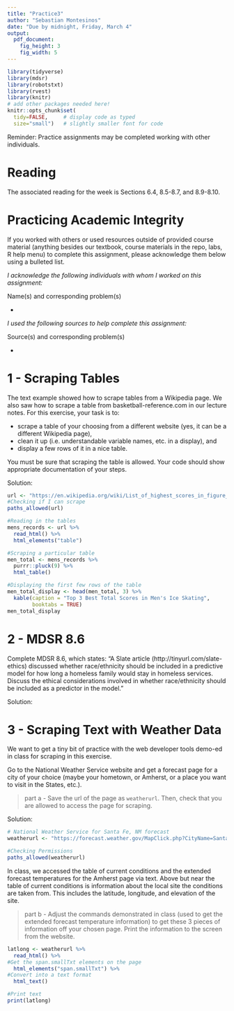 ```yaml
---
title: "Practice3"
author: "Sebastian Montesinos"
date: "Due by midnight, Friday, March 4"
output: 
  pdf_document:
    fig_height: 3
    fig_width: 5
---
```


```r
library(tidyverse)
library(mdsr)
library(robotstxt)
library(rvest)
library(knitr)
# add other packages needed here!
knitr::opts_chunk$set(
  tidy=FALSE,     # display code as typed
  size="small")   # slightly smaller font for code
```

Reminder: Practice assignments may be completed working with other individuals.

# Reading 

The associated reading for the week is Sections 6.4, 8.5-8.7, and 8.9-8.10. 

# Practicing Academic Integrity

If you worked with others or used resources outside of provided course material (anything besides our textbook, course materials in the repo, labs, R help menu) to complete this assignment, please acknowledge them below using a bulleted list. 

<!-- ~~~~~~~~~~~~~~~~ YOU MAY BEGIN EDITING BELOW THIS LINE ~~~~~~~~~~~~~~~~ -->

*I acknowledge the following individuals with whom I worked on this assignment:*

Name(s) and corresponding problem(s)

*

*I used the following sources to help complete this assignment:*

Source(s) and corresponding problem(s)

* 



\newpage


<!-- PROBLEM 1 ---------------------------------------------------------------->

# 1 - Scraping Tables

The text example showed how to scrape tables from a Wikipedia page. We also saw how to scrape a table from basketball-reference.com in our lecture notes. For this exercise, your task is to:

* scrape a table of your choosing from a different website (yes, it can be a different Wikipedia page),
* clean it up (i.e. understandable variable names, etc. in a display), and
* display a few rows of it in a nice table.

You must be sure that scraping the table is allowed. Your code should show appropriate documentation of your steps.

Solution:

```r
url <- "https://en.wikipedia.org/wiki/List_of_highest_scores_in_figure_skating#Men"
#Checking if I can scrape
paths_allowed(url)

#Reading in the tables
mens_records <- url %>% 
  read_html() %>% 
  html_elements("table") 

#Scraping a particular table 
men_total <- mens_records %>%
  purrr::pluck(9) %>%
  html_table() 

#Displaying the first few rows of the table
men_total_display <- head(men_total, 3) %>%
  kable(caption = "Top 3 Best Total Scores in Men's Ice Skating", 
        booktabs = TRUE)
men_total_display


```


<!--
Remember to knit, commit, and push as you go!
-->


\newpage


<!-- PROBLEM 2 ---------------------------------------------------------------->

# 2 - MDSR 8.6

Complete MDSR 8.6, which states: "A Slate article (http://tinyurl.com/slate-ethics) discussed whether race/ethnicity should be included in a predictive model for how long a homeless family would stay in homeless services. Discuss the ethical considerations involved in whether race/ethnicity should be included as a predictor in the model."

<!-- This is designed to be more than a sentence or two but less than a page. One or two paragraphs would be reasonable. -->

Solution:



<!-- Have you committed and/or pushed yet? -->


\newpage

<!-- PROBLEM 3 ---------------------------------------------------------------->

# 3 - Scraping Text with Weather Data

We want to get a tiny bit of practice with the web developer tools demo-ed in class for scraping in this exercise.

Go to the National Weather Service website and get a forecast page for a city of your choice (maybe your hometown, or Amherst, or a place you want to visit in the States, etc.).

> part a - Save the url of the page as `weatherurl`. Then, check that you are allowed to access the page for scraping.

Solution:

```r
# National Weather Service for Santa Fe, NM forecast
weatherurl <- "https://forecast.weather.gov/MapClick.php?CityName=Santa+Fe&state=NM&site=ABQ&textField1=35.6785&textField2=-105.954&e=0#.YiDe1-jMI2w"

#Checking Permissions
paths_allowed(weatherurl)

```

In class, we accessed the table of current conditions and the extended forecast temperatures for the Amherst page via text. Above but near the table of current conditions is information about the local site the conditions are taken from. This includes the latitude, longitude, and elevation of the site. 

> part b - Adjust the commands demonstrated in class (used to get the extended forecast temperature information) to get these 3 pieces of information off your chosen page. Print the information to the screen from the website. 

<!-- 
Note: The information does not need to be presented nicely - I just want you to practice a little bit with the selector and looking at html. My scrape from the Amherst page yields: "Lat: 42.2°NLon: 72.53°WElev: 246ft.", which definitely still needs some cleaning up, but the important part is the information is pulled straight from the website. 
-->

```r
latlong <- weatherurl %>%
  read_html() %>%
#Get the span.smallTxt elements on the page
  html_elements("span.smallTxt") %>%
#Convert into a text format
  html_text()

#Print text
print(latlong)
```


<!--
Knit, commit, and push, including the final renamed pdf, to your repo. Then, upload the .pdf to Gradescope before the deadline. Wondering why this practice was shorter than the last? Keep working on your calendar query project!
-->

